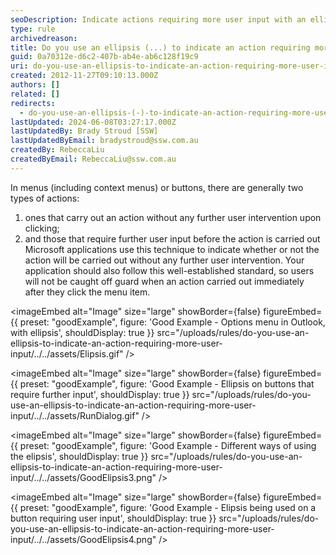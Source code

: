```yaml
---
seoDescription: Indicate actions requiring more user input with an ellipsis (...) to avoid unexpected results in menus and buttons.
type: rule
archivedreason:
title: Do you use an ellipsis (...) to indicate an action requiring more user input?
guid: 0a70312e-d6c2-407b-ab4e-ab6c128f19c9
uri: do-you-use-an-ellipsis-to-indicate-an-action-requiring-more-user-input
created: 2012-11-27T09:10:13.000Z
authors: []
related: []
redirects:
  - do-you-use-an-ellipsis-(-)-to-indicate-an-action-requiring-more-user-input
lastUpdated: 2024-06-08T03:27:17.000Z
lastUpdatedBy: Brady Stroud [SSW]
lastUpdatedByEmail: bradystroud@ssw.com.au
createdBy: RebeccaLiu
createdByEmail: RebeccaLiu@ssw.com.au
---
```


In menus (including context menus) or buttons, there are generally two types of actions:

1. ones that carry out an action without any further user intervention upon clicking;
2. and those that require further user input before the action is carried out
Microsoft applications use this technique to indicate whether or not the action will be carried out without any further user intervention. Your application should also follow this well-established standard, so users will not be caught off guard when an action carried out immediately after they click the menu item.

<imageEmbed
  alt="Image"
  size="large"
  showBorder={false}
  figureEmbed={{
    preset: "goodExample",
    figure: 'Good Example - Options menu in Outlook, with ellipsis',
    shouldDisplay: true
  }}
  src="/uploads/rules/do-you-use-an-ellipsis-to-indicate-an-action-requiring-more-user-input/../../assets/Elipsis.gif"
/>

<imageEmbed
  alt="Image"
  size="large"
  showBorder={false}
  figureEmbed={{
    preset: "goodExample",
    figure: 'Good Example - Ellipsis on buttons that require further input',
    shouldDisplay: true
  }}
  src="/uploads/rules/do-you-use-an-ellipsis-to-indicate-an-action-requiring-more-user-input/../../assets/RunDialog.gif"
/>

<imageEmbed
  alt="Image"
  size="large"
  showBorder={false}
  figureEmbed={{
    preset: "goodExample",
    figure: 'Good Example - Different ways of using the elipsis',
    shouldDisplay: true
  }}
  src="/uploads/rules/do-you-use-an-ellipsis-to-indicate-an-action-requiring-more-user-input/../../assets/GoodElipsis3.png"
/>

<imageEmbed
  alt="Image"
  size="large"
  showBorder={false}
  figureEmbed={{
    preset: "goodExample",
    figure: 'Good Example - Elipsis being used on a button requiring user input',
    shouldDisplay: true
  }}
  src="/uploads/rules/do-you-use-an-ellipsis-to-indicate-an-action-requiring-more-user-input/../../assets/GoodElipsis4.png"
/>
